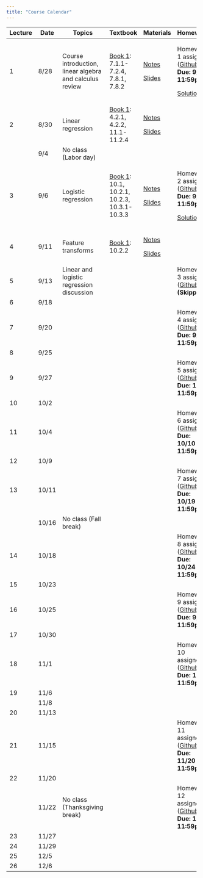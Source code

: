 ```yaml
---
title: "Course Calendar"
---
```


+---------+---------+---------------------------------------------------------+---------------------------------------------------------------------------------------------+------------------------------------------------------+------------------------------------------------------------------------------------------------------------------------------+
| Lecture | Date    | Topics                                                  | Textbook                                                                                    | Materials                                            | Homework                                                                                                                     |
+=========+=========+=========================================================+=============================================================================================+======================================================+==============================================================================================================================+
| 1       | 8/28    | Course introduction, linear algebra and calculus review | [Book 1](https://probml.github.io/pml-book/book1.html): 7.1.1-7.2.4, 7.8.1, 7.8.2           | [Notes](../lecture1-background/notes.qmd)            | Homework 1 assigned ([Github](https://github.com/orgs/CS152-Neural-Networks-Fall-2023/repositories)) **Due: 9/5 11:59pm**    |
|         |         |                                                         |                                                                                             |                                                      |                                                                                                                              |
|         |         |                                                         |                                                                                             | [Slides](../lecture1-background/slides.qmd)          | [Solutions](../assignments/homework1-background/solutions.html)                                                              |
+---------+---------+---------------------------------------------------------+---------------------------------------------------------------------------------------------+------------------------------------------------------+------------------------------------------------------------------------------------------------------------------------------+
| 2       | 8/30    | Linear regression                                       | [Book 1](https://probml.github.io/pml-book/book1.html): 4.2.1, 4.2.2, 11.1-11.2.4           | [Notes](../lecture2-linear-regression/notes.qmd)     |                                                                                                                              |
|         |         |                                                         |                                                                                             |                                                      |                                                                                                                              |
|         |         |                                                         |                                                                                             | [Slides](../lecture2-linear-regression/slides.qmd)   |                                                                                                                              |
+---------+---------+---------------------------------------------------------+---------------------------------------------------------------------------------------------+------------------------------------------------------+------------------------------------------------------------------------------------------------------------------------------+
|         | 9/4     | No class (Labor day)                                    |                                                                                             |                                                      |                                                                                                                              |
+---------+---------+---------------------------------------------------------+---------------------------------------------------------------------------------------------+------------------------------------------------------+------------------------------------------------------------------------------------------------------------------------------+
| 3       | 9/6     | Logistic regression                                     | [Book 1](https://probml.github.io/pml-book/book1.html): 10.1, 10.2.1, 10.2.3, 10.3.1-10.3.3 | [Notes](../lecture3-logistic-regression/notes.qmd)   | Homework 2 assigned ([Github](https://github.com/orgs/CS152-Neural-Networks-Fall-2023/repositories)) **Due: 9/12 11:59pm**   |
|         |         |                                                         |                                                                                             |                                                      |                                                                                                                              |
|         |         |                                                         |                                                                                             | [Slides](../lecture3-logistic-regression/slides.qmd) | [Solutions](../assignments/homework2-linear-regression/solutions.html)                                                       |
+---------+---------+---------------------------------------------------------+---------------------------------------------------------------------------------------------+------------------------------------------------------+------------------------------------------------------------------------------------------------------------------------------+
| 4       | 9/11    | Feature transforms                                      | [Book 1](https://probml.github.io/pml-book/book1.html): 10.2.2                              | [Notes](../lecture4-feature-transforms/notes.qmd)    |                                                                                                                              |
|         |         |                                                         |                                                                                             |                                                      |                                                                                                                              |
|         |         |                                                         |                                                                                             | [Slides](../lecture4-feature-transforms/slides.html) |                                                                                                                              |
+---------+---------+---------------------------------------------------------+---------------------------------------------------------------------------------------------+------------------------------------------------------+------------------------------------------------------------------------------------------------------------------------------+
| 5       | 9/13    | Linear and logistic regression discussion               |                                                                                             |                                                      | Homework 3 assigned ([Github](https://github.com/orgs/CS152-Neural-Networks-Fall-2023/repositories)) **(Skipped)**           |
+---------+---------+---------------------------------------------------------+---------------------------------------------------------------------------------------------+------------------------------------------------------+------------------------------------------------------------------------------------------------------------------------------+
| 6       | 9/18    |                                                         |                                                                                             |                                                      |                                                                                                                              |
+---------+---------+---------------------------------------------------------+---------------------------------------------------------------------------------------------+------------------------------------------------------+------------------------------------------------------------------------------------------------------------------------------+
| 7       | 9/20    |                                                         |                                                                                             |                                                      | Homework 4 assigned ([Github](https://github.com/orgs/CS152-Neural-Networks-Fall-2023/repositories)) **Due: 9/26 11:59pm**   |
+---------+---------+---------------------------------------------------------+---------------------------------------------------------------------------------------------+------------------------------------------------------+------------------------------------------------------------------------------------------------------------------------------+
| 8       | 9/25    |                                                         |                                                                                             |                                                      |                                                                                                                              |
+---------+---------+---------------------------------------------------------+---------------------------------------------------------------------------------------------+------------------------------------------------------+------------------------------------------------------------------------------------------------------------------------------+
| 9       | 9/27    |                                                         |                                                                                             |                                                      | Homework 5 assigned ([Github](https://github.com/orgs/CS152-Neural-Networks-Fall-2023/repositories)) **Due: 10/3 11:59pm**   |
+---------+---------+---------------------------------------------------------+---------------------------------------------------------------------------------------------+------------------------------------------------------+------------------------------------------------------------------------------------------------------------------------------+
| 10      | 10/2    |                                                         |                                                                                             |                                                      |                                                                                                                              |
+---------+---------+---------------------------------------------------------+---------------------------------------------------------------------------------------------+------------------------------------------------------+------------------------------------------------------------------------------------------------------------------------------+
| 11      | 10/4    |                                                         |                                                                                             |                                                      | Homework 6 assigned ([Github](https://github.com/orgs/CS152-Neural-Networks-Fall-2023/repositories)) **Due: 10/10 11:59pm**  |
+---------+---------+---------------------------------------------------------+---------------------------------------------------------------------------------------------+------------------------------------------------------+------------------------------------------------------------------------------------------------------------------------------+
| 12      | 10/9    |                                                         |                                                                                             |                                                      |                                                                                                                              |
+---------+---------+---------------------------------------------------------+---------------------------------------------------------------------------------------------+------------------------------------------------------+------------------------------------------------------------------------------------------------------------------------------+
| 13      | 10/11   |                                                         |                                                                                             |                                                      | Homework 7 assigned ([Github](https://github.com/orgs/CS152-Neural-Networks-Fall-2023/repositories)) **Due: 10/19 11:59pm**  |
+---------+---------+---------------------------------------------------------+---------------------------------------------------------------------------------------------+------------------------------------------------------+------------------------------------------------------------------------------------------------------------------------------+
|         | 10/16   | No class (Fall break)                                   |                                                                                             |                                                      |                                                                                                                              |
+---------+---------+---------------------------------------------------------+---------------------------------------------------------------------------------------------+------------------------------------------------------+------------------------------------------------------------------------------------------------------------------------------+
| 14      | 10/18   |                                                         |                                                                                             |                                                      | Homework 8 assigned ([Github](https://github.com/orgs/CS152-Neural-Networks-Fall-2023/repositories)) **Due: 10/24 11:59pm**  |
+---------+---------+---------------------------------------------------------+---------------------------------------------------------------------------------------------+------------------------------------------------------+------------------------------------------------------------------------------------------------------------------------------+
| 15      | 10/23   |                                                         |                                                                                             |                                                      |                                                                                                                              |
+---------+---------+---------------------------------------------------------+---------------------------------------------------------------------------------------------+------------------------------------------------------+------------------------------------------------------------------------------------------------------------------------------+
| 16      | 10/25   |                                                         |                                                                                             |                                                      | Homework 9 assigned ([Github](https://github.com/orgs/CS152-Neural-Networks-Fall-2023/repositories)) **Due: 9/5 11:59pm**    |
+---------+---------+---------------------------------------------------------+---------------------------------------------------------------------------------------------+------------------------------------------------------+------------------------------------------------------------------------------------------------------------------------------+
| 17      | 10/30   |                                                         |                                                                                             |                                                      |                                                                                                                              |
+---------+---------+---------------------------------------------------------+---------------------------------------------------------------------------------------------+------------------------------------------------------+------------------------------------------------------------------------------------------------------------------------------+
| 18      | 11/1    |                                                         |                                                                                             |                                                      | Homework 10 assigned ([Github](https://github.com/orgs/CS152-Neural-Networks-Fall-2023/repositories)) **Due: 11/7 11:59pm**  |
+---------+---------+---------------------------------------------------------+---------------------------------------------------------------------------------------------+------------------------------------------------------+------------------------------------------------------------------------------------------------------------------------------+
| 19      | 11/6    |                                                         |                                                                                             |                                                      |                                                                                                                              |
+---------+---------+---------------------------------------------------------+---------------------------------------------------------------------------------------------+------------------------------------------------------+------------------------------------------------------------------------------------------------------------------------------+
|         | 11/8    |                                                         |                                                                                             |                                                      |                                                                                                                              |
+---------+---------+---------------------------------------------------------+---------------------------------------------------------------------------------------------+------------------------------------------------------+------------------------------------------------------------------------------------------------------------------------------+
| 20      | 11/13   |                                                         |                                                                                             |                                                      |                                                                                                                              |
+---------+---------+---------------------------------------------------------+---------------------------------------------------------------------------------------------+------------------------------------------------------+------------------------------------------------------------------------------------------------------------------------------+
| 21      | 11/15   |                                                         |                                                                                             |                                                      | Homework 11 assigned ([Github](https://github.com/orgs/CS152-Neural-Networks-Fall-2023/repositories)) **Due: 11/20 11:59pm** |
+---------+---------+---------------------------------------------------------+---------------------------------------------------------------------------------------------+------------------------------------------------------+------------------------------------------------------------------------------------------------------------------------------+
| 22      | 11/20   |                                                         |                                                                                             |                                                      |                                                                                                                              |
+---------+---------+---------------------------------------------------------+---------------------------------------------------------------------------------------------+------------------------------------------------------+------------------------------------------------------------------------------------------------------------------------------+
|         | 11/22   | No class (Thanksgiving break)                           |                                                                                             |                                                      | Homework 12 assigned ([Github](https://github.com/orgs/CS152-Neural-Networks-Fall-2023/repositories)) **Due: 12/5 11:59pm**  |
+---------+---------+---------------------------------------------------------+---------------------------------------------------------------------------------------------+------------------------------------------------------+------------------------------------------------------------------------------------------------------------------------------+
| 23      | 11/27   |                                                         |                                                                                             |                                                      |                                                                                                                              |
+---------+---------+---------------------------------------------------------+---------------------------------------------------------------------------------------------+------------------------------------------------------+------------------------------------------------------------------------------------------------------------------------------+
| 24      | 11/29   |                                                         |                                                                                             |                                                      |                                                                                                                              |
+---------+---------+---------------------------------------------------------+---------------------------------------------------------------------------------------------+------------------------------------------------------+------------------------------------------------------------------------------------------------------------------------------+
| 25      | 12/5    |                                                         |                                                                                             |                                                      |                                                                                                                              |
+---------+---------+---------------------------------------------------------+---------------------------------------------------------------------------------------------+------------------------------------------------------+------------------------------------------------------------------------------------------------------------------------------+
| 26      | 12/6    |                                                         |                                                                                             |                                                      |                                                                                                                              |
+---------+---------+---------------------------------------------------------+---------------------------------------------------------------------------------------------+------------------------------------------------------+------------------------------------------------------------------------------------------------------------------------------+